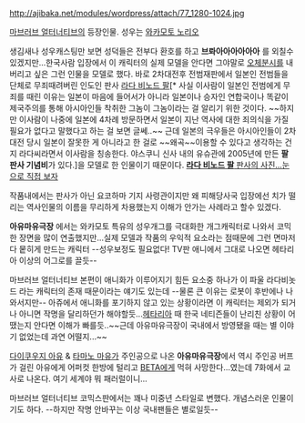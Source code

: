 http://ajibaka.net/modules/wordpress/attach/77_1280-1024.jpg

[[마브러브 얼터너티브]]의 등장인물. 성우는 [[와카모토 노리오]] 

생김새나 성우캐스팅만 보면 성덕들은 전부다 환호를 하고 '''브롸아아아아아아''' 를 외칠수 있겠지만...한국사람 입장에서 이 캐릭터의 실제 모델을 안다면 그야말로 [[오체분시]]를 내버리고 싶은 그런 인물을 모델로 했다. 바로 2차대전후 전범재판에서 일본인 전범들을 단체로 무죄때려버린 인도인 판사 [[라다 비노드 팔]][* 사실 이사람이 일본인 전범에게 무죄를 때린 이유는 일본이 마음에 들어서가 아니라 일본이나 승자인 연합국이나 똑같이 제국주의를 통해 아시아인들 착취한 그놈이 그놈이라는 걸 알리기 위한 것이다. ~~하지만 이사람이 나중에 일본에 4차례 방문하면서 일본이 지난 역사에 대한 죄의식을 가질 필요가 없다고 말했다고 하는 걸 보면 글쎄..~~ 근데 일본의 극우들은 아시아인들이 2차대전 당시 일본이 잘못한 게 아니라고 한 걸로 ~~왜곡~~이용할 수 있다고 생각하는 건지 라다씨라면서 이사람을 칭송한다. 야스쿠니 신사 내의 유슈관에 2005년에 만든 '''팔 판사 기념비'''가 있다.]을 모델로 한 인물이기 때문이다. [http://4.bp.blogspot.com/_8vrrgpPqNlw/TFwWL-IaMMI/AAAAAAAAAF8/fr3xG1Wio_8/s1600/radha_binod_pal_1.jpg '''라다 비노드 팔''' 판사의 사진...눈으로 직접 보자]

작품내에서는 판사가 아닌 요코하마 기지 사령관이지만 왜 피해당사국 입장에선 치가 떨리는 역사인물의 이름을 무리하게 차용했는지 이해가 안가는 사례라고 할수 있겠다. 

'''아유마유극장''' 에서는 와카모토 특유의 성우개그를 극대화한 개그캐릭터로 나와서 코믹한 장면을 많이 연출했지만...실제 모델과 작품의 우익적 요소라는 점때문에 그런 면마저 다 뭍히게 만드는 캐릭터 --성우보정도 필요없다! TV판 애니에서 그대로 나오면 헤타리아 이상의 어그로를 끌듯--

마브러브 얼터너티브 본편이 애니화가 이루어지기 힘든 요소중 하나가 이 파울 라다비놋드 라는 캐릭터의 존재 때문이라는 얘기도 있는데 --물론 큰 이유는 로봇이 후반에나 나와서지만-- 아쥬에서 애니화를 포기하지 않고 있는 상황이라면 이 캐릭터는 제외가 되거나 아니면 작명을 달리하던가 해야할듯...[[헤타리아]] 때 한국 네티즌들이 난리친 상황이 어땠는지 안다면 이해가 빠를듯..~~근데 아유마유극장이 국내에서 방영됐을 때는 별 이야기 없었는데 과연 어떨지...~~

[[다이쿠우지 아유]] & [[타마노 마유]]가 주인공으로 나온 '''아유마유극장'''에서 역시 주인공 버프가 걸린 아유에게 어퍼컷 한방에 털리고 [[BETA]]에게 먹혀 사망한다...였는데 7화에서 교사로 나온다. 여기 세계야 뭐 패러럴이니...

마브러브 얼터너티브 코믹스판에서는 꽤나 미중년 스타일로 변했다. 개념스러운 인물이기도 하다. --하지만 작명 안바꾸는 이상 국내팬들은 별로일듯--
